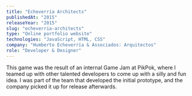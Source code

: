 ```yaml
---
title: "Echeverría Architects"
publishedAt: "2015"
releaseYear: "2015"
slug: "echeverria-architects"
type: "Online portfolio website"
technologies: "JavaScript, HTML, CSS"
company: "Humberto Echeverría & Associados: Arquitectos"
role: "Developer & Designer"
---
```


This game was the result of an internal Game Jam at PikPok, where I
teamed up with other talented developers to come up with a silly and
fun idea. I was part of the team that developed the initial prototype,
and the company picked it up for release afterwards.

<Columns>
  <ImageColumn
    src="/projects/echeverria-architects/screenshot-1.webp"
    width="450"
    height="0"
  />
  <ImageColumn
    src="/projects/echeverria-architects/screenshot-2.webp"
    width="450"
    height="0"
  />
</Columns>
